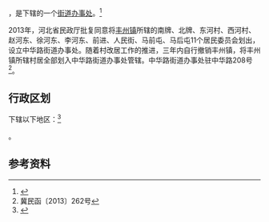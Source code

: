 {{中国乡级行政区|13/05/32/001/000}}

'''{{PAGENAMEBASE}}'''，是{{PRC admin/fullname|13/05/32/001/000|3}}下辖的一个[[街道办事处|街道办事处]]。<ref>{{PRC admin/ref sgc|{{PRC admin/parent|13/05/32/001/000}}}}</ref>

2013年，河北省民政厅批复同意将[[丰州镇_(平乡县)|丰州镇]]所辖的南牌、北牌、东河村、西河村、赵河东、徐河东、李河东、前进、人民街、马前屯、马后屯11个居民委员会划出，设立中华路街道办事处。随着村改居工作的推进，三年内自行撤销丰州镇，将丰州镇所辖村居全部划入中华路街道办事处管辖。中华路街道办事处驻中华路208号<ref>冀民函〔2013〕262号</ref>。

== 行政区划 ==

{{PAGENAMEBASE}}下辖以下地区：<ref>{{PRC admin/ref sgc|13/05/32/001/000}}</ref>

{{PRC admin/children|13/05/32/001/000}}。

== 参考资料 ==

{{reflist}}

{{行政区划小作品}}
{{PRC admin/navcat|13/05/32/001/000}}